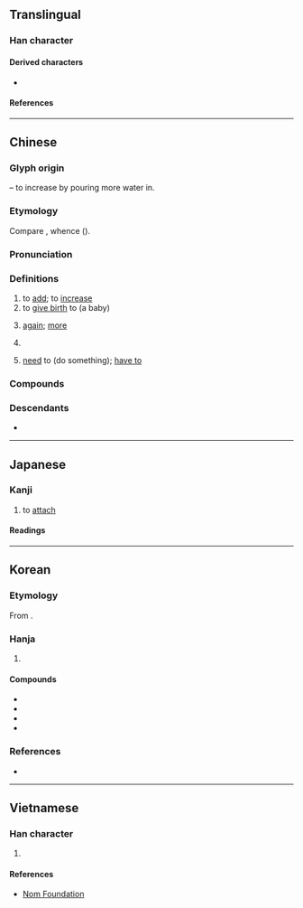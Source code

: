 {{character info}}
==Translingual==

===Han character===
{{Han char|rn=85|rad=水|as=08|sn=11|four=32133|canj=EHKP,EMKP|ids=⿰氵忝}}

====Derived characters====
* {{l|mul|[[𠻹]]}}

====References====
{{Han ref|kx=0632.190|dkj=17698|dj=1039.020|hdz=31639.040|uh=6DFB}}

----

==Chinese==
{{zh-forms|alt=沗}}

===Glyph origin===
{{Han etym}}
{{Han compound|水|t1=water|忝|ls=psc|c1=s|c2=p}} – to increase by pouring more water in.

===Etymology===
Compare {{cog|tai-pro|*k.temᴬ||full}}, whence {{cog|th|เต็ม||full}} ({{zh-ref|Manomaivibool, 1975}}).

===Pronunciation===
{{zh-pron
|m=tiān
|dg=тян1
|c=tim1
|c-t=hiam1
|h=pfs=thiâm
|md=
|mn=thiⁿ/thiam
|mn_note=thiⁿ - vernacular; thiam - literary
|w=1thi
|mc=y
|oc=y
|cat=v,c:adv,c:part
}}

===Definitions===
{{zh-hanzi}}

# to [[add]]; to [[increase]]
# to [[give birth]] to (a baby)
# {{lb|zh|Cantonese, Wenzhou}} [[again]]; [[more]]
#: {{zh-alt-inline|㖭|𠻹}}
#: {{zh-x|唔該，要 多 兩 碗 白飯 添 吖！|Excuse me, two more bowls of steamed rice, please!|C}}
#: {{zh-x|橫掂 重{zung6} 有 兩 個 鐘 先 上{soeng5} 得 機，再 眠 陣 添 都 唔 怕。|Since there is still two hours before boarding anyway, there's no worry in napping a little '''more'''.|C}}
# {{lb|zh|Cantonese}} {{n-g|Modal particle expressing emphasis.}}
#: {{zh-alt-inline|㖭|𠻹}}
#: {{zh-x|我 重{zung6} 以為 你 係 中國人 添！|And I thought you were Chinese!|C}}
#: {{zh-x|我 唔記得 嗮 添！|I'd totally forgotten!|C}}
# {{lb|zh|Taishanese}} [[need]] to (do something); [[have to]]
#: {{zh-x|我 橫掂 都 添 去。|I '''have to''' go anyway.|C-T}}

===Compounds===
{{zh-der|加油添醬|如虎添翼|增添|加添|延壽添嗣|一喫一添|加油添醋|平添|添枝加葉|添加物|無添和|火上添油|添丁|放屁添風|添倉|添油加醋|添增|添綴|添磚加瓦|添置|添購|添加|畫蛇添足|添本|添兵減灶|添補|為蛇添足|添房|添案小吃|為虎添翼|添妝|添盆|添造|添線|添箱|添忙|添壽|添墳|添枝接葉|海屋籌添|沒添貨|有枝添葉|海屋添籌|紅袖添香|與虎添翼|附添|錦上添花|頰上添毫}}

===Descendants===
* {{desc|vi|thêm|bor=1}}
{{attn|zh|Thai แถม, Lü ᦶᦏᧄ?}}

{{zh-cat|Elementary}}

----

==Japanese==

===Kanji===
{{ja-kanji|grade=c|rs=水08}}

# to [[attach]]

====Readings====
{{ja-readings
|on=てん
|kun=そ-える<そ-へる, そ-う<そ-ふ
}}

----

==Korean==

===Etymology===
From {{der|ko|ltc|-}} {{ltc-l|添|id=1}}. {{hanja-hunmong|텸〮|thyem|雜語}}

===Hanja===
{{ko-hanja-search}}
{{ko-hanja|더하다|더할|첨}}

# {{hanja form of|첨|[[add]]}}

====Compounds====
{{der-top|Compounds}}
* {{ko-l|첨가|添加}}
* {{ko-l|첨부|添附}}
* {{ko-l|첨삭|添削}}
* {{ko-l|화사첨족|畫蛇添足}}
{{der-bottom}}

===References===
* {{R:hanjadoc|6088}}

----

==Vietnamese==

===Han character===
{{vi-readings|rs=水08|reading=thêm, thiêm, thếch}}

# {{rfdef|vi|sort=水08}}

====References====
* [http://nomfoundation.org/common/nom_details.php?codepoint=6DFB Nom Foundation]